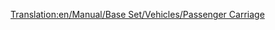 [[Translation:en/Manual/Base Set/Vehicles/Passenger Carriage]]
{{nl/Wagons|Afbeelding= [[File:en/Passengercarriage.png]] [[File:en/Passengercarriagex.png]] [[File:en/Passengercarriagetoyland.png]]
|Naam=Passagierswagon
|NormaalKosten=£ 1,447 ($ 2,894)
|NormaalGewicht=25 / 27 t
|NormaalCapaciteit=40 passagiers
|MonoKosten="
|MonoGewicht=25 / 27 t
|MonoCapaciteit=45 passagiers
|MagKosten="
|MagGewicht=25 / 27 t
|MagCapaciteit=47 passagiers
|Omschrijving=Een gewoon transportmiddel voor gewone passagiers. Opgebouwd uit een licht frame, afgewerkt met bankjes. Op de bankjes zitten passagiers, ze slapen, lezen of praten met elkaar totdat ze hun bestemming bereiken.
}}